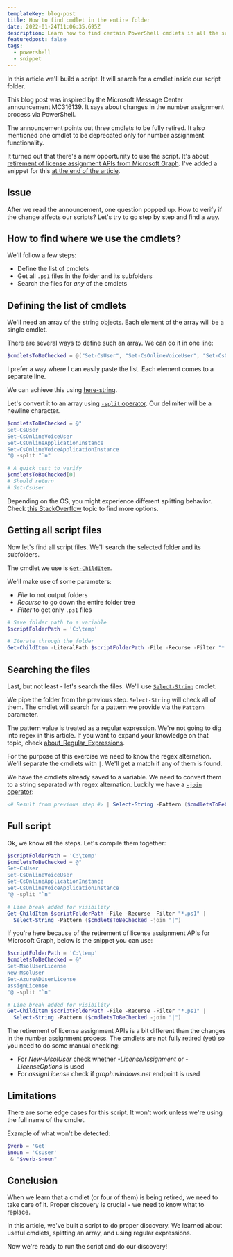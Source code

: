 ```yaml
---
templateKey: blog-post
title: How to find cmdlet in the entire folder
date: 2022-01-24T11:06:35.695Z
description: Learn how to find certain PowerShell cmdlets in all the scripts in the folder.
featuredpost: false
tags:
  - powershell
  - snippet
---
```

In this article we'll build a script. It will search for a cmdlet inside our script folder. 

This blog post was inspired by the Microsoft Message Center announcement MC316139. It says about changes in the number assignment process via PowerShell.

The announcement points out three cmdlets to be fully retired. It also mentioned one cmdlet to be deprecated only for number assignment functionality.

<Tip>

  It turned out that there's a new opportunity to use the script. It's about [retirement of license assignment APIs from Microsoft Graph](https://techcommunity.microsoft.com/t5/microsoft-entra-azure-ad-blog/migrate-your-apps-to-access-the-license-managements-apis-from/ba-p/2464366). I've added a snippet for this [at the end of the article](#full-script).

</Tip>

## Issue

After we read the announcement, one question popped up. How to verify if the change affects our scripts? Let's try to go step by step and find a way.

## How to find where we use the cmdlets?

We'll follow a few steps:

* Define the list of cmdlets
* Get all `.ps1` files in the folder and its subfolders
* Search the files for *any* of the cmdlets

## Defining the list of cmdlets

We'll need an array of the string objects. Each element of the array will be a single cmdlet.

There are several ways to define such an array. We can do it in one line:

```powershell
$cmdletsToBeChecked = @("Set-CsUser", "Set-CsOnlineVoiceUser", "Set-CsOnlineApplicationInstance", "Set-CsOnlineVoiceApplicationInstance")
```

I prefer a way where I can easily paste the list. Each element comes to a separate line.

We can achieve this using [here-string](https://devblogs.microsoft.com/scripting/powertip-use-here-strings-with-powershell/).

Let's convert it to an array using [`-split` operator](https://docs.microsoft.com/en-us/powershell/module/microsoft.powershell.core/about/about_split). Our delimiter will be a newline character.

```powershell
$cmdletsToBeChecked = @"
Set-CsUser
Set-CsOnlineVoiceUser
Set-CsOnlineApplicationInstance
Set-CsOnlineVoiceApplicationInstance
"@ -split "`n"

# A quick test to verify
$cmdletsToBeChecked[0]
# Should return
# Set-CsUser
```

<Tip>

  Depending on the OS, you might experience different splitting behavior.
  Check [this StackOverflow](https://stackoverflow.com/q/39252620) topic to find more options.

</Tip>

## Getting all script files

Now let's find all script files. We'll search the selected folder and its subfolders.

The cmdlet we use is [`Get-ChildItem`](https://docs.microsoft.com/en-us/powershell/module/microsoft.powershell.management/get-childitem).

We'll make use of some parameters:

* *File* to not output folders
* *Recurse* to go down the entire folder tree
* *Filter* to get only `.ps1` files

```powershell
# Save folder path to a variable
$scriptFolderPath = 'C:\temp'

# Iterate through the folder
Get-ChildItem -LiteralPath $scriptFolderPath -File -Recurse -Filter "*.ps1"
```
## Searching the files

Last, but not least - let's search the files. We'll use [`Select-String`](https://docs.microsoft.com/en-us/powershell/module/microsoft.powershell.utility/select-string) cmdlet.

We pipe the folder from the previous step. `Select-String` will check all of them. The cmdlet will search for a pattern we provide via the `Pattern` parameter.

The pattern value is treated as a regular expression. We're not going to dig into regex in this article. If you want to expand your knowledge on that topic, check [about_Regular_Expressions](https://docs.microsoft.com/en-us/powershell/module/microsoft.powershell.core/about/about_regular_expressions).

For the purpose of this exercise we need to know the regex alternation. We'll separate the cmdlets with `|`. We'll get a match if any of them is found.

We have the cmdlets already saved to a variable. We need to convert them to a string separated with regex alternation. Luckily we have a [`-join` operator](https://docs.microsoft.com/en-us/powershell/module/microsoft.powershell.core/about/about_join):

```powershell
<# Result from previous step #> | Select-String -Pattern ($cmdletsToBeChecked -join "|")
```

## Full script

Ok, we know all the steps. Let's compile them together:

```powershell
$scriptFolderPath = 'C:\temp'
$cmdletsToBeChecked = @"
Set-CsUser
Set-CsOnlineVoiceUser
Set-CsOnlineApplicationInstance
Set-CsOnlineVoiceApplicationInstance
"@ -split "`n"

# Line break added for visibility
Get-ChildItem $scriptFolderPath -File -Recurse -Filter "*.ps1" | 
  Select-String -Pattern ($cmdletsToBeChecked -join "|")
```

If you're here because of the retirement of license assignment APIs for Microsoft Graph, below is the snippet you can use:


```powershell
$scriptFolderPath = 'C:\temp'
$cmdletsToBeChecked = @"
Set-MsolUserLicense
New-MsolUser
Set-AzureADUserLicense
assignLicense
"@ -split "`n"

# Line break added for visibility
Get-ChildItem $scriptFolderPath -File -Recurse -Filter "*.ps1" | 
  Select-String -Pattern ($cmdletsToBeChecked -join "|")
```
<Note>

  The retirement of license assignment APIs is a bit different than the changes in the number assignment process. The cmdlets are not fully retired (yet) so you need to do some manual checking:
  * For *New-MsolUser* check whether *-LicenseAssignment* or *-LicenseOptions* is used
  * For *assignLicense* check if *graph.windows.net* endpoint is used

</Note>

## Limitations

There are some edge cases for this script. It won't work unless we're using the full name of the cmdlet.

Example of what won't be detected:

```powershell
$verb = 'Get'
$noun = 'CsUser'
 & "$verb-$noun"
```

## Conclusion

When we learn that a cmdlet (or four of them) is being retired, we need to take care of it. Proper discovery is crucial - we need to know what to replace.

In this article, we've built a script to do proper discovery. We learned about useful cmdlets, splitting an array, and using regular expressions.

Now we're ready to run the script and do our discovery!
